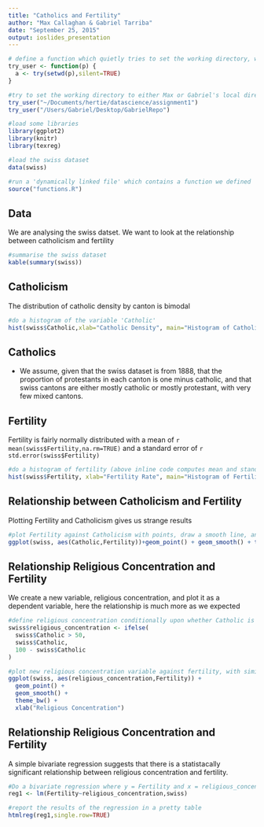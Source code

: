 ```yaml
---
title: "Catholics and Fertility"
author: "Max Callaghan & Gabriel Tarriba"
date: "September 25, 2015"
output: ioslides_presentation
---
```


```r

# define a function which quietly tries to set the working directory, without causing an error if it doesn't exist
try_user <- function(p) {
  a <- try(setwd(p),silent=TRUE)
}

#try to set the working directory to either Max or Gabriel's local directory
try_user("~/Documents/hertie/datascience/assignment1")
try_user("/Users/Gabriel/Desktop/GabrielRepo")

#load some libraries
library(ggplot2)
library(knitr)
library(texreg)

#load the swiss dataset
data(swiss)

#run a 'dynamically linked file' which contains a function we defined
source("functions.R")

```

## Data
We are analysing the swiss datset. We want to look at the relationship between catholicism and fertility

```r

#summarise the swiss dataset
kable(summary(swiss))

```

## Catholicism
The distribution of catholic density by canton is bimodal

```r

#do a histogram of the variable 'Catholic'
hist(swiss$Catholic,xlab="Catholic Density", main="Histogram of Catholic Density")

```

## Catholics
- We assume, given that the swiss dataset is from 1888, that the proportion of protestants in each canton is one minus catholic, and that swiss cantons are either mostly catholic or mostly protestant, with very few mixed cantons.

## Fertility
Fertility is fairly normally distributed with a mean of `r mean(swiss$Fertility,na.rm=TRUE)` and a standard error of `r std.error(swiss$Fertility)`

```r

#do a histogram of fertility (above inline code computes mean and standard error)
hist(swiss$Fertility, xlab="Fertility Rate", main="Histogram of Fertility Rate")

```

## Relationship between Catholicism and Fertility
Plotting Fertility and Catholicism gives us strange results

```r

#plot Fertility against Catholicism with points, draw a smooth line, and make the plot monochrome
ggplot(swiss, aes(Catholic,Fertility))+geom_point() + geom_smooth() + theme_bw()

```

## Relationship Religious Concentration and Fertility

We create a new variable, religious concentration, and plot it as a dependent variable, here the relationship is much more as we expected

```r

#define religious concentration conditionally upon whether Catholic is higher or imputed Protestant (100-Catholic) is higher
swiss$religious_concentration <- ifelse(
  swiss$Catholic > 50,
  swiss$Catholic,
  100 - swiss$Catholic
)

#plot new religious concentration variable against fertility, with similar options to above
ggplot(swiss, aes(religious_concentration,Fertility)) +
  geom_point() + 
  geom_smooth() + 
  theme_bw() +
  xlab("Religious Concentration")

```


## Relationship Religious Concentration and Fertility

A simple bivariate regression suggests that there is a statistacally significant relationship between religious concentration and fertility.

```r

#Do a bivariate regression where y = Fertility and x = religious_concentration
reg1 <- lm(Fertility~religious_concentration,swiss)

#report the results of the regression in a pretty table
htmlreg(reg1,single.row=TRUE)

```

